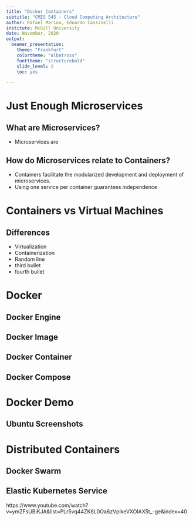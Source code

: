 ```yaml
---
title: "Docker Containers"
subtitle: "CMIS 545 - Cloud Computing Architecture"
author: Rafael Marino, Eduardo Cassinelli
institute: McGill University
date: November, 2020
output: 
  beamer_presentation:
    theme: "Frankfurt"
    colortheme: "albatross"
    fonttheme: "structurebold"
    slide_level: 2
    toc: yes

---
```

  
# Just Enough Microservices
  
## What are Microservices?
- Microservices are

## How do Microservices relate to Containers?

- Containers facilitate the modularized development and deployment of microservices. 
- Using one service per container guarantees independence 

# Containers vs Virtual Machines

## Differences

- Virtualization
- Containerization
- Random line
- third bullet 
- fourth bullet

# Docker

## Docker Engine

## Docker Image

## Docker Container

## Docker Compose

# Docker Demo

## Ubuntu Screenshots

# Distributed Containers

## Docker Swarm

## Elastic Kubernetes Service
https://www.youtube.com/watch?v=ymZFsUBiKJA&list=PLr5vq44ZK6L0Oa6zVplkeVXOIAX5t_-ge&index=40 